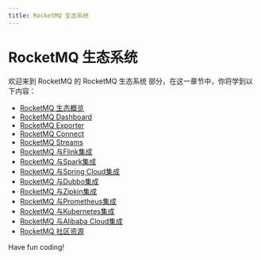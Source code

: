 ```yaml
---
title: RocketMQ 生态系统
---
```


# RocketMQ 生态系统

欢迎来到 RocketMQ 的 RocketMQ 生态系统 部分，在这一章节中，你将学到以下内容：

- [RocketMQ 生态概览](./0-rocketmq-ecological-overview.mdx)
- [RocketMQ Dashboard](./1-rocketmq-dashboard.mdx)
- [RocketMQ Exporter](./2-rocketmq-exporter.mdx)
- [RocketMQ Connect](./3-rocketmq-connect.mdx)
- [RocketMQ Streams](./4-rocketmq-streams.mdx)
- [RocketMQ 与Flink集成](./5-rocketmq-integration-with-flink.mdx)
- [RocketMQ 与Spark集成](./6-rocketmq-integration-with-spark.mdx)
- [RocketMQ 与Spring Cloud集成](./7-rocketmq-integration-with-spring-cloud.mdx)
- [RocketMQ 与Dubbo集成](./8-rocketmq-integration-with-dubbo.mdx)
- [RocketMQ 与Zipkin集成](./9-rocketmq-integration-with-zipkin.mdx)
- [RocketMQ 与Prometheus集成](./10-rocketmq-integration-with-prometheus.mdx)
- [RocketMQ 与Kubernetes集成](./11-rocketmq-integration-with-kubernetes.mdx)
- [RocketMQ 与Alibaba Cloud集成](./12-rocketmq-integration-with-alibaba-cloud.mdx)
- [RocketMQ 社区资源](./13-rocketmq-community-resources.mdx)

Have fun coding!